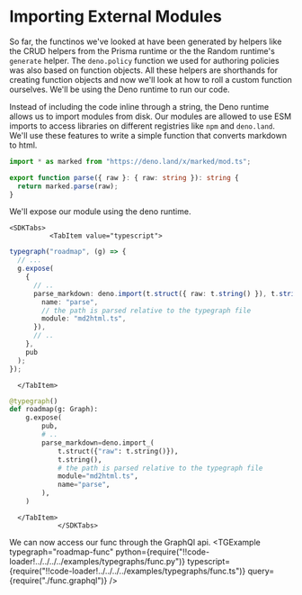 
# Importing External Modules

So far, the functinos we've looked at have been generated by helpers like the CRUD helpers from the Prisma runtime or the the Random runtime's `generate` helper. The `deno.policy` function we used for authoring policies was also based on function objects. All these helpers are shorthands for creating function objects and now we'll look at how to roll a custom function ourselves. We'll be using the Deno runtime to run our code.

Instead of including the code inline through a string, the Deno runtime allows us to import modules from disk. Our modules are allowed to use ESM imports to access libraries on different registries like `npm` and `deno.land`. We'll use these features to write a simple function that converts markdown to html.

```typescript
import * as marked from "https://deno.land/x/marked/mod.ts";

export function parse({ raw }: { raw: string }): string {
  return marked.parse(raw);
}
```

We'll expose our module using the deno runtime.

    <SDKTabs>
              <TabItem value="typescript">

```typescript
typegraph("roadmap", (g) => {
  // ...
  g.expose(
    {
      // ..
      parse_markdown: deno.import(t.struct({ raw: t.string() }), t.string(), {
        name: "parse",
        // the path is parsed relative to the typegraph file
        module: "md2html.ts",
      }),
      // ..
    },
    pub
  );
});
```

      </TabItem>

  <TabItem value="python">

```python
@typegraph()
def roadmap(g: Graph):
    g.expose(
        pub,
        # ..
        parse_markdown=deno.import_(
            t.struct({"raw": t.string()}),
            t.string(),
            # the path is parsed relative to the typegraph file
            module="md2html.ts",
            name="parse",
        ),
    )

```

      </TabItem>
                </SDKTabs>

We can now access our func through the GraphQl api. <TGExample typegraph="roadmap-func" python={require("!!code-loader!../../../../examples/typegraphs/func.py")} typescript={require("!!code-loader!../../../../examples/typegraphs/func.ts")} query={require("./func.graphql")} />
